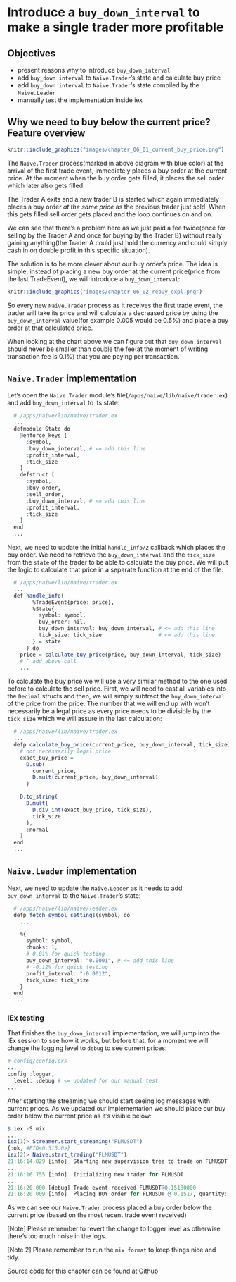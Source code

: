 # Introduce a `buy_down_interval` to make a single trader more profitable

## Objectives

- present reasons why to introduce `buy_down_interval`
- add `buy_down interval` to `Naive.Trader`'s state and calculate buy price
- add `buy_down interval` to `Naive.Trader`'s state compiled by the `Naive.Leader`
- manually test the implementation inside iex

## Why we need to buy below the current price? Feature overview

```r
knitr::include_graphics("images/chapter_06_01_current_buy_price.png")
```

The `Naive.Trader` process(marked in above diagram with blue color) at the arrival of the first trade event, immediately places a buy order at the current price. At the moment when the buy order gets filled, it places the sell order which later also gets filled.

The Trader A exits and a new trader B is started which again immediately places a buy order *at the same price* as the previous trader just sold. When this gets filled sell order gets placed and the loop continues on and on.

We can see that there's a problem here as we just paid a fee twice(once for selling by the Trader A and once for buying by the Trader B) without really gaining anything(the Trader A could just hold the currency and could simply cash in on double profit in this specific situation).

\newpage

The solution is to be more clever about our buy order's price. The idea is simple, instead of placing a new buy order at the current price(price from the last TradeEvent), we will introduce a `buy_down_interval`:

```r
knitr::include_graphics("images/chapter_06_02_rebuy_expl.png")
```

So every new `Naive.Trader` process as it receives the first trade event, the trader will take its price and will calculate a decreased price by using the `buy_down_interval` value(for example 0.005 would be 0.5%) and place a buy order at that calculated price.

When looking at the chart above we can figure out that `buy_down_interval` should never be smaller than double the fee(at the moment of writing transaction fee is 0.1%) that you are paying per transaction.



## `Naive.Trader` implementation

Let's open the `Naive.Trader` module's file(`/apps/naive/lib/naive/trader.ex`) and add `buy_down_interval` to its state:

```r
  # /apps/naive/lib/naive/trader.ex
  ...
  defmodule State do
    @enforce_keys [
      :symbol,
      :buy_down_interval, # <= add this line
      :profit_interval,
      :tick_size
    ]
    defstruct [
      :symbol,
      :buy_order,
      :sell_order,
      :buy_down_interval, # <= add this line
      :profit_interval,
      :tick_size
    ]
  end
  ...
```

Next, we need to update the initial `handle_info/2` callback which places the buy order. We need to retrieve the `buy_down_interval` and the `tick_size` from the `state` of the trader to be able to calculate the buy price. We will put the logic to calculate that price in a separate function at the end of the file:

```r
  # /apps/naive/lib/naive/trader.ex
  ...
  def handle_info(
        %TradeEvent{price: price},
        %State{
          symbol: symbol,
          buy_order: nil,
          buy_down_interval: buy_down_interval, # <= add this line
          tick_size: tick_size                  # <= add this line          
        } = state
      ) do
    price = calculate_buy_price(price, buy_down_interval, tick_size)
    # ^ add above call
    ...
```

To calculate the buy price we will use a very similar method to the one used
before to calculate the sell price. First, we will need to cast all variables
into the `Decimal` structs and then, we will simply subtract the `buy_down_interval` of the price from the price. The number that we will end up with won't necessarily be a legal price as every price needs to be divisible by the `tick_size` which we will assure in the last calculation:

```r
  # /apps/naive/lib/naive/trader.ex
  ...
  defp calculate_buy_price(current_price, buy_down_interval, tick_size) do
    # not necessarily legal price
    exact_buy_price =
      D.sub(
        current_price,
        D.mult(current_price, buy_down_interval)
      )

    D.to_string(
      D.mult(
        D.div_int(exact_buy_price, tick_size),
        tick_size
      ),
      :normal
    )
  end
  ...
```

## `Naive.Leader` implementation

Next, we need to update the `Naive.Leader` as it needs to add `buy_down_interval` to the `Naive.Trader`'s state:

```r
  # /apps/naive/lib/naive/leader.ex
  defp fetch_symbol_settings(symbol) do
    ...

    %{
      symbol: symbol,
      chunks: 1,
      # 0.01% for quick testing
      buy_down_interval: "0.0001", # <= add this line
      # -0.12% for quick testing
      profit_interval: "-0.0012",
      tick_size: tick_size
    }
  end  
  ...
```



### IEx testing

That finishes the `buy_down_interval` implementation, we will jump into the IEx session to see how it works, but before that, for a moment we will change the logging level to `debug` to see current prices:

```r
# config/config.exs
...
config :logger,
  level: :debug # <= updated for our manual test
...
```

\newpage

After starting the streaming we should start seeing log messages with current prices. As we updated our implementation we should place our buy order below the current price as it's visible below:

```r
$ iex -S mix
...
iex(1)> Streamer.start_streaming("FLMUSDT")
{:ok, #PID<0.313.0>}
iex(2)> Naive.start_trading("FLMUSDT")
21:16:14.829 [info]  Starting new supervision tree to trade on FLMUSDT
...
21:16:16.755 [info]  Initializing new trader for FLMUSDT
...
21:16:20.000 [debug] Trade event received FLMUSDT@0.15180000
21:16:20.009 [info]  Placing BUY order for FLMUSDT @ 0.1517, quantity: 100
```

As we can see our `Naive.Trader` process placed a buy order below the current price (based on the most recent trade event received)

[Note] Please remember to revert the change to logger level as otherwise there's too much noise in the logs.

[Note 2] Please remember to run the `mix format` to keep things nice and tidy.

Source code for this chapter can be found at [Github](https://github.com/frathon/hands-on-elixir-and-otp-cryptocurrency-trading-bot-source-code/tree/chapter_06)
